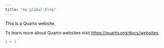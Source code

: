 ```yaml
---
title: "my_global_blog"
---
```


This is a Quarto website.

To learn more about Quarto websites visit <https://quarto.org/docs/websites>.

```r
1 + 1
```
